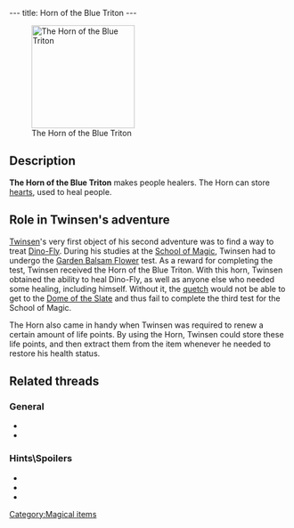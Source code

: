 ---
title: Horn of the Blue Triton
---

[[Image:Triton.gif|right|185px|thumb|The Horn of the Blue Triton]]

{{Quote|
Quote=It lets you draw in hearts (Life points) and store them. You can then use them to treat yourself or someone else.|
Character=Official description}}

==Description==
'''The Horn of the Blue Triton''' makes people healers. The Horn can store [[hearts]], used to heal people.

==Role in Twinsen's adventure==
[[Twinsen]]'s very first object of his second adventure was to find a way to treat [[Dino-Fly]]. During his studies at the [[School of Magic]], Twinsen had to undergo the [[Garden Balsam Flower]] test. As a reward for completing the test, Twinsen received the Horn of the Blue Triton. With this horn, Twinsen obtained the ability to heal Dino-Fly, as well as anyone else who needed some healing, including himself. Without it, the [[quetch]] would not be able to get to the [[Dome of the Slate]] and thus fail to complete the third test for the School of Magic.

The Horn also came in handy when Twinsen was required to renew a certain amount of life points. By using the Horn, Twinsen could store these life points, and then extract them from the item whenever he needed to restore his health status.

==Related threads==
===General===
* {{thread|id=6289|title=Favourite Horn}}
* {{thread|id=6092|title=How many people did you heal?}}

===Hints\Spoilers===
* {{thread|id=10385|title=every point of interest i could find (lba2) that isnt on this site, that needs to be!}}
* {{thread|id=2522|title=Otringal Casino}}
* {{thread|id=2534|title=Dog races.}}

[[Category:Magical items]]